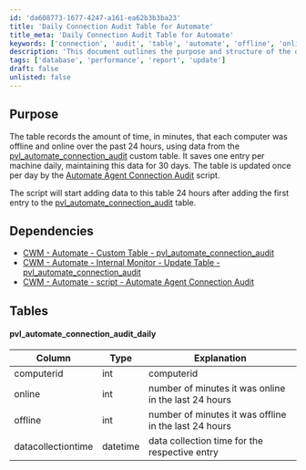 ```yaml
---
id: 'da608773-1677-4247-a161-ea62b3b3ba23'
title: 'Daily Connection Audit Table for Automate'
title_meta: 'Daily Connection Audit Table for Automate'
keywords: ['connection', 'audit', 'table', 'automate', 'offline', 'online', 'data', 'collection']
description: 'This document outlines the purpose and structure of the daily connection audit table for Automate, which records the online and offline time of computers over the past 24 hours. It details the dependencies, table structure, and the process for updating the data.'
tags: ['database', 'performance', 'report', 'update']
draft: false
unlisted: false
---
```

## Purpose

The table records the amount of time, in minutes, that each computer was offline and online over the past 24 hours, using data from the [pvl_automate_connection_audit](https://proval.itglue.com/DOC-5078775-18178744) custom table. It saves one entry per machine daily, maintaining this data for 30 days. The table is updated once per day by the [Automate Agent Connection Audit](https://proval.itglue.com/DOC-5078775-18178745) script.

The script will start adding data to this table 24 hours after adding the first entry to the [pvl_automate_connection_audit](https://proval.itglue.com/DOC-5078775-18178744) table.

## Dependencies

- [CWM - Automate - Custom Table - pvl_automate_connection_audit](https://proval.itglue.com/DOC-5078775-18178744)
- [CWM - Automate - Internal Monitor - Update Table - pvl_automate_connection_audit](https://proval.itglue.com/DOC-5078775-18178743)
- [CWM - Automate - script - Automate Agent Connection Audit](https://proval.itglue.com/DOC-5078775-18178745)

## Tables

#### pvl_automate_connection_audit_daily

| Column              | Type     | Explanation                                           |
|---------------------|----------|------------------------------------------------------|
| computerid          | int      | computerid                                          |
| online              | int      | number of minutes it was online in the last 24 hours |
| offline             | int      | number of minutes it was offline in the last 24 hours |
| datacollectiontime  | datetime | data collection time for the respective entry        |











